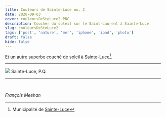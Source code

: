 ```yaml
---
title: Couleurs de Sainte-Luce no. 2
date: 2020-09-03
cover: couleursDeSteLuce2.PNG
description: Coucher du soleil sur le Saint-Laurent à Sainte-Luce
slug: couleursDeSteLuce2
tags: ['post', 'nature', 'mer', 'iphone', 'ipad', 'photo']
draft: false
hide: false
---
```



Et un autre superbe couché de soleil à Sainte-Luce[^1].


---


<Flex>
  <Card width={[ 256, 320 ]} mx='auto'>
    <Image src='couleursDeSteLuce2.PNG'/>
    <Text>
      Sainte-Luce, P.Q.
    </Text>
  </Card>
</Flex>

---


<br/>

*François Meehan*

[^1]: Municipalité de [Sainte-Luce](https://sainteluce.ca/tourisme/activite.php)
